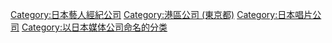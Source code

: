 [[Category:日本藝人經紀公司|Category:日本藝人經紀公司]]
[[Category:港區公司_(東京都)|Category:港區公司 (東京都)]]
[[Category:日本唱片公司|Category:日本唱片公司]]
[[Category:以日本媒体公司命名的分类|Category:以日本媒体公司命名的分类]]